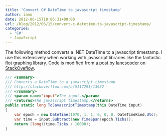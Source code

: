 ```yaml
---
title: 'Convert C# DateTime to javascript timestamp'
author: iano
date: 2012-06-15T18:06:31+00:00
url: /blog/2012/06/15/convert-c-datetime-to-javascript-timestamp/
categories:
  - 'C#'
  - JavaScript
---
```


The following method converts a .NET DateTime to a javascript timestamp. I use this extensively when working with javascript libraries like the fantastic [flot graphing library][1]. Code is modified from [a post by Iancscoder on StackOveflow][2].

```csharp
/// <summary>
/// Converts a DateTime to a javascript timestamp.
/// http://stackoverflow.com/a/5117291/13932
/// </summary>
/// <param name="input">The input.</param>
/// <returns>The javascript timestamp.</returns>
public static long ToJavascriptTimestamp(this DateTime input)
{
    var epoch = new DateTime(1970, 1, 1, 0, 0, 0, DateTimeKind.Utc);
    var time = input.Subtract(new TimeSpan(epoch.Ticks));
    return (long)(time.Ticks / 10000);
}
```

[1]: http://code.google.com/p/flot/
[2]: http://stackoverflow.com/a/5117291/13932

